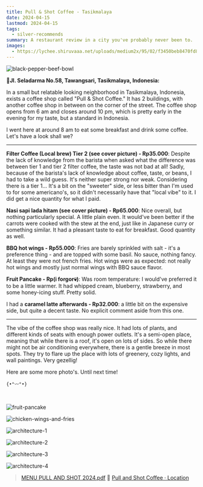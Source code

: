 ```yaml
---
title: Pull & Shot Coffee - Tasikmalaya
date: 2024-04-15
lastmod: 2024-04-15
tags:
  - silver-recommends
summary: A restaurant review in a city you've probably never been to.
images:
  - https://lychee.shiruvaaa.net/uploads/medium2x/95/02/f3450beb8470fd859ec62b81c75d.jpg
---
```

![black-pepper-beef-bowl](https://lychee.shiruvaaa.net/uploads/medium2x/95/02/f3450beb8470fd859ec62b81c75d.jpg)  

📍__Jl. Seladarma No.58, Tawangsari, Tasikmalaya, Indonesia:__

In a small but relatable looking neighborhood in Tasikmalaya, Indonesia, exists a coffee shop called "Pull & Shot Coffee." It has 2 buildings, with another coffee shop in between on the corner of the street. The coffee shop opens from 6 am and closes around 10 pm, which is pretty early in the evening for my taste, but a standard in Indonesia.

I went here at around 8 am to eat some breakfast and drink some coffee. Let's have a look shall we?

---

  

****Filter Coffee (Local brew) Tier 2 (see cover picture) - Rp35.000****: Despite the lack of knowledge from the barista when asked what the difference was between tier 1 and tier 2 filter coffee, the taste was not bad at all! Sadly, because of the barista's lack of knowledge about coffee, taste, or beans, I had to take a wild guess. It's neither super strong nor weak. Considering there is a tier 1... It's a bit on the "sweeter" side, or less bitter than I'm used to for some americano's, so it didn't necessarily have that "local vibe" to it. I did get a nice quantity for what I paid.

****Nasi sapi lada hitam (see cover picture) - Rp65.000****: Nice overall, but nothing particularly special. A little plain even. It would've been better if the carrots were cooked with the stew at the end, just like in Japanese curry or something similar. It had a pleasant taste to eat for breakfast. Good quantity as well.

****BBQ hot wings - Rp55.000****: Fries are barely sprinkled with salt - it's a preference thing - and are topped with some basil. No sauce, nothing fancy. At least they were not french fries. Hot wings were as expected: not really hot wings and mostly just normal wings with BBQ sauce flavor.

****Fruit Pancake - Rp(i forgor💀)****: Was room temperature: I would've preferred it to be a little warmer. It had whipped cream, blueberry, strawberry, and some honey-icing stuff. Pretty solid.

I had a ****caramel latte afterwards - Rp32.000****: a little bit on the expensive side, but quite a decent taste. No explicit comment aside from this one.

---

The vibe of the coffee shop was really nice. It had lots of plants, and different kinds of seats with enough power outlets. It's a semi-open place, meaning that while there is a roof, it's open on lots of sides. So while there might not be air conditioning everywhere, there is a gentle breeze in most spots. They try to flare up the place with lots of greenery, cozy lights, and wall paintings. Very gezellig!

Here are some more photo's. Until next time!

`{•°〰°•}`

<br />

![fruit-pancake](https://lychee.shiruvaaa.net/uploads/medium2x/16/9f/f144bb54be040031c5da35d6d0cb.jpg)

![chicken-wings-and-fries](https://lychee.shiruvaaa.net/uploads/medium2x/3f/4a/7f8c1ed6957f3269868b461287f3.jpg)


![architecture-1](https://lychee.shiruvaaa.net/uploads/medium2x/42/07/71e9fa27f89085ae75712c6f5dff.jpg)

![architecture-2](https://lychee.shiruvaaa.net/uploads/medium2x/8a/17/9182819ec401ac22764671d4a897.jpg)

![architecture-3](https://lychee.shiruvaaa.net/uploads/medium2x/f6/72/a4d29221329b335d88097b5a8831.jpg)

![architecture-4](https://lychee.shiruvaaa.net/uploads/medium2x/83/da/566baed2ce6d9f7af253c209914b.jpg)
<br />
  


> [MENU PULL AND SHOT 2024.pdf](https://drive.google.com/file/d/1R9TmvP2TNs_zR5FmadX1kvdsgAEStJ2q/view)
📍 [Pull and Shot Coffee · Location](https://maps.app.goo.gl/ZhDtgnGAb2suE73W8)





